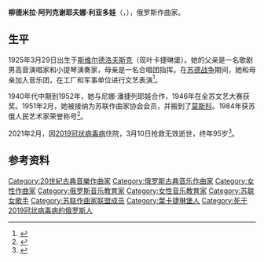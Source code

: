 {{Infobox classical composer
| 姓名     = 柳德米拉·利亚多娃
| 图像     = Lyudmila Lyadova.jpg
| 图像说明 = 利亚多娃，2015年
| 出生日期 = {{birth date|1925|3|29}}
| 出生地点 = {{flag|Soviet Union|1924}}[[俄罗斯苏维埃联邦社会主义共和国|俄罗斯苏维埃联邦社会主义共和国]][[葉卡捷琳堡|斯维尔德洛夫斯克]]
| 逝世日期 = {{Death date and age|2021|3|10|1925|3|29}}
| 逝世地点 = {{RUS}}[[莫斯科|莫斯科]]
| 国籍    = {{RUS}}
| 活跃年代 = 1948－2020
| 奖项    = {{{!}} style="background: transparent"
{{!}} {{三级祖国功勋勋章}} {{!!}} {{四级祖国功勋勋章}}
{{!}}}
{{{!}} style="background: transparent"
{{!}} {{荣誉勋章 (俄罗斯联邦)}} {{!!}} {{俄罗斯友谊勋章}} {{!!}} {{劳动优秀奖章}}{{!!}} {{开垦处女地奖章}}
{{!}}}
{{{!}} style="background: transparent"
{{!}} {{苏俄人民艺术家}} {{!!}} {{苏俄功勋艺术工作者}}{{!!}} {{苏联国家奖}}
{{!}}}
}}
'''柳德米拉·阿列克谢耶夫娜·利亚多娃'''（{{lang-ru|Людмила Алексеевна Лядова}}，{{bd|1925年|3月29日|2021年|3月10日|catIdx=Lyadova}}），俄罗斯作曲家。

==生平==
1925年3月29日出生于[[葉卡捷琳堡|斯维尔德洛夫斯克]]（现叶卡捷琳堡）。她的父亲是一名歌剧男高音演唱家和小提琴演奏家，母亲是一名合唱团指挥。在[[苏德战争|苏德战争]]期间，她和母亲加入音乐团，在工厂和军事单位进行文艺表演<ref>{{cite web|title=Биография композитора Людмилы Лядовой|url=https://tass.ru/info/10867547|date=2021-03-10|publisher=[[俄通社-塔斯社|ТАСС]]|language=ru|access-date=2021-03-10|archive-date=2021-03-18|archive-url=https://web.archive.org/web/20210318010646/https://tass.ru/info/10867547|dead-url=no}}</ref>。

1940年代中期到1952年，她与尼娜·潘捷列耶娃合作，1946年在全苏文艺大赛获奖。1951年2月，她被接纳为苏联作曲家协会会员，并搬到了[[莫斯科|莫斯科]]。1984年获苏俄人民艺术家荣誉称号<ref>{{cite web|title=Биография Людмилы Лядовой|url=https://ria.ru/20210310/lyadova-1600578933.html|date=2021-03-10|publisher=[[俄罗斯新闻社|РИА Новости]]|language=ru|access-date=2021-03-10|archive-date=2021-03-10|archive-url=https://web.archive.org/web/20210310094557/https://ria.ru/20210310/lyadova-1600578933.html|dead-url=no}}</ref>。

2021年2月，因[[2019冠状病毒病|2019冠状病毒病]]住院，3月10日抢救无效逝世，终年95岁<ref>{{cite web|title=Композитор Людмила Лядова умерла от коронавируса|url=https://www.interfax.ru/culture/755243|date=2021-03-10|publisher=[[国际文传电讯社|Интерфакс]]|language=ru|access-date=2021-03-10|archive-date=2021-03-31|archive-url=https://web.archive.org/web/20210331114719/https://www.interfax.ru/culture/755243|dead-url=no}}</ref>。

==参考资料==
{{reflist}}
{{Authority control}}
{{DEFAULTSORT:Lyadova, Lyudmila}}
[[Category:20世紀古典音樂作曲家|Category:20世紀古典音樂作曲家]]
[[Category:俄罗斯古典音乐作曲家|Category:俄罗斯古典音乐作曲家]]
[[Category:女性作曲家|Category:女性作曲家]]
[[Category:俄罗斯音乐教育家|Category:俄罗斯音乐教育家]]
[[Category:女性音乐教育家|Category:女性音乐教育家]]
[[Category:苏联女歌手|Category:苏联女歌手]]
[[Category:苏联作曲家联盟成员|Category:苏联作曲家联盟成员]]
[[Category:葉卡捷琳堡人|Category:葉卡捷琳堡人]]
[[Category:死于2019冠状病毒病的俄罗斯人|Category:死于2019冠状病毒病的俄罗斯人]]